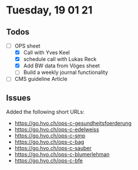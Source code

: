 # Tuesday, 19 01 21

## Todos

- [ ] OPS sheet
  - [x] Call with Yves Keel
  - [x] schedule call with Lukas Reck
  - [x] Add BW data from Vöges sheet
  - [ ] Build a weekly journal functionality
- [ ] CMS guideline Article

## Issues

Added the following short URLs:

- <https://go.hvo.ch/ops-c-gesundheitsfoerderung>
- <https://go.hvo.ch/ops-c-edelweiss>
- <https://go.hvo.ch/ops-c-smp>
- <https://go.hvo.ch/ops-c-bag>
- <https://go.hvo.ch/ops-c-sauber>
- <https://go.hvo.ch/ops-c-blumerlehman>
- <https://go.hvo.ch/ops-c-bfe>
